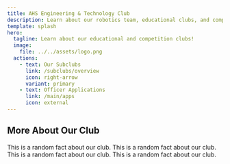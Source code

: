 ```yaml
---
title: AHS Engineering & Technology Club
description: Learn about our robotics team, educational clubs, and competitive clubs!
template: splash
hero:
  tagline: Learn about our educational and competition clubs!
  image:
    file: ../../assets/logo.png
  actions:
    - text: Our Subclubs
      link: /subclubs/overview
      icon: right-arrow
      variant: primary
    - text: Officer Applications
      link: /main/apps
      icon: external
---
```




## More About Our Club

<CardGrid stagger>
	<Card title="Random Fact 1" icon="rocket">
		This is a random fact about our club.
	</Card>
	<Card title="Random Fact 2" icon="rocket">
		This is a random fact about our club.
	</Card>
	<Card title="Random Fact 3" icon="rocket">
		This is a random fact about our club.
	</Card>
	<Card title="Random Fact 4" icon="rocket">
		This is a random fact about our club.
	</Card>
</CardGrid>

